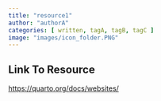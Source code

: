 ```yaml
---
title: "resource1"
author: "authorA"
categories: [ written, tagA, tagB, tagC ]
image: "images/icon_folder.PNG"
---
```


## Link To Resource

<a target="_blank" href="https://quarto.org/docs/websites/">https://quarto.org/docs/websites/</a>
